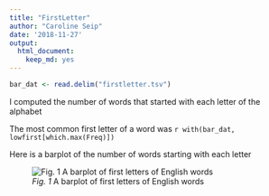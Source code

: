 ```yaml
---
title: "FirstLetter"
author: "Caroline Seip"
date: '2018-11-27'
output:
  html_document:
    keep_md: yes
---
```


```r
bar_dat <- read.delim("firstletter.tsv")
```

I computed the number of words that started with each letter of the alphabet

The most common first letter of a word was `r with(bar_dat, lowfirst[which.max(Freq)])`

Here is a barplot of the number of words starting with each letter

![*Fig. 1* A barplot of first letters of English words](barplot.png)




